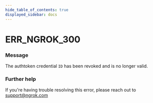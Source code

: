 ```yaml
---
hide_table_of_contents: true
displayed_sidebar: docs
---
```



# ERR_NGROK_300

### Message

The authtoken credential `ID` has been revoked
and is no longer valid.

<ErrorDetails error="err_ngrok_300" />

### Further help

If you're having trouble resolving this error, please reach out to [support@ngrok.com](mailto:support@ngrok.com?subject=Help%20with%20ERR_NGROK_300)


